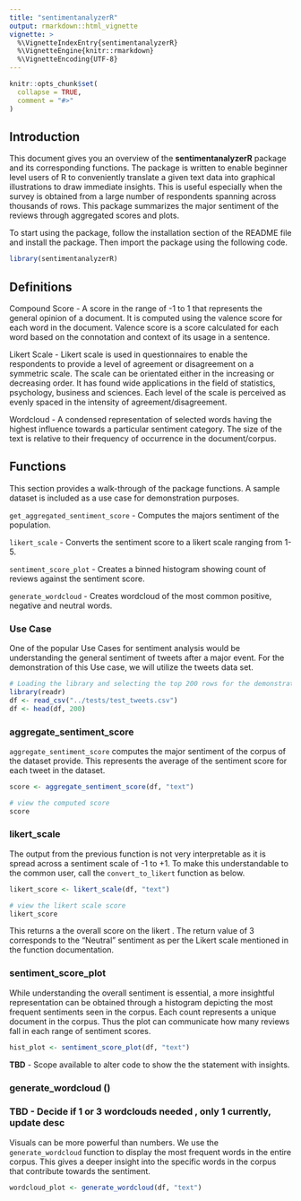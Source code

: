 ```yaml
---
title: "sentimentanalyzerR"
output: rmarkdown::html_vignette
vignette: >
  %\VignetteIndexEntry{sentimentanalyzerR}
  %\VignetteEngine{knitr::rmarkdown}
  %\VignetteEncoding{UTF-8}
---
```


```r
knitr::opts_chunk$set(
  collapse = TRUE,
  comment = "#>"
)
```

## Introduction

This document gives you an overview of the **sentimentanalyzerR** package and its corresponding functions. The package is written to enable beginner level users of R to conveniently translate a given text data into graphical illustrations to draw immediate insights. This is useful especially when the survey is obtained from a large number of respondents spanning across thousands of rows. This package summarizes the major sentiment of the reviews through aggregated scores and plots.

To start using the package, follow the installation section of the README file and install the package. Then import the package using the following code.

```r
library(sentimentanalyzerR)
```

## Definitions

Compound Score - A score in the range of -1 to 1 that represents the general opinion of a document. It is computed using the valence score for each word in the document. Valence score is a score calculated for each word based on the connotation and context of its usage in a sentence.

Likert Scale - Likert scale is used in questionnaires to enable the respondents to provide a level of agreement or disagreement on a symmetric scale. The scale can be orientated either in the increasing or decreasing order. It has found wide applications in the field of statistics, psychology, business and sciences. Each level of the scale is perceived as evenly spaced in the intensity of agreement/disagreement.

Wordcloud - A condensed representation of selected words having the highest influence towards a particular sentiment category. The size of the text is relative to their frequency of occurrence in the document/corpus.

## Functions

This section provides a walk-through of the package functions. A sample dataset is included as a use case for demonstration purposes.

`get_aggregated_sentiment_score` - Computes the majors sentiment of the population.

`likert_scale` - Converts the sentiment score to a likert scale ranging from 1-5.

`sentiment_score_plot` - Creates a binned histogram showing count of reviews against the sentiment score.

`generate_wordcloud` - Creates wordcloud of the most common positive, negative and neutral words.

### Use Case

One of the popular Use Cases for sentiment analysis would be understanding the general sentiment of tweets after a major event. For the demonstration of this Use case, we will utilize the tweets data set.

```r
# Loading the library and selecting the top 200 rows for the demonstration
library(readr)
df <- read_csv("../tests/test_tweets.csv")
df <- head(df, 200)
```

### aggregate_sentiment_score

`aggregate_sentiment_score` computes the major sentiment of the corpus of the dataset provide. This represents the average of the sentiment score for each tweet in the dataset.

```r
score <- aggregate_sentiment_score(df, "text")

# view the computed score
score
```

### likert_scale

The output from the previous function is not very interpretable as it is spread across a sentiment scale of -1 to +1. To make this understandable to the common user, call the `convert_to_likert` function as below.

```r
likert_score <- likert_scale(df, "text")

# view the likert scale score
likert_score
```

This returns a the overall score on the likert . The return value of 3 corresponds to the "Neutral" sentiment as per the Likert scale mentioned in the function documentation.

### sentiment_score_plot

While understanding the overall sentiment is essential, a more insightful representation can be obtained through a histogram depicting the most frequent sentiments seen in the corpus. Each count represents a unique document in the corpus. Thus the plot can communicate how many reviews fall in each range of sentiment scores.

```r
hist_plot <- sentiment_score_plot(df, "text")

```

**TBD** - Scope available to alter code to show the the statement with insights.

### generate_wordcloud () 

### TBD - Decide if 1 or 3 wordclouds needed , only 1 currently, update desc

Visuals can be more powerful than numbers. We use the `generate_wordcloud` function to display the most frequent words in the entire corpus. This gives a deeper insight into the specific words in the corpus that contribute towards the sentiment.

```r
wordcloud_plot <- generate_wordcloud(df, "text")

```
